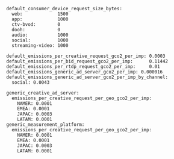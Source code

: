 ```
default_consumer_device_request_size_bytes:
  web:             1500
  app:             1000
  ctv-bvod:        0
  dooh:            0
  audio:           1000
  social:          1000
  streaming-video: 1000

default_emissions_per_creative_request_gco2_per_imp: 0.0003
default_emissions_per_bid_request_gco2_per_imp:      0.11442
default_emissions_per_rtdp_request_gco2_per_imp:     0.01
default_emissions_generic_ad_server_gco2_per_imp: 0.000016
default_emissions_generic_ad_server_gco2_per_imp_by_channel:
  social: 0.0043

generic_creative_ad_server:
  emissions_per_creative_request_per_geo_gco2_per_imp:
    NAMER: 0.0001
    EMEA: 0.0001
    JAPAC: 0.0003
    LATAM: 0.0001
generic_measurement_platform:
  emissions_per_creative_request_per_geo_gco2_per_imp:
    NAMER: 0.0001
    EMEA: 0.0001
    JAPAC: 0.0003
    LATAM: 0.0001
```
